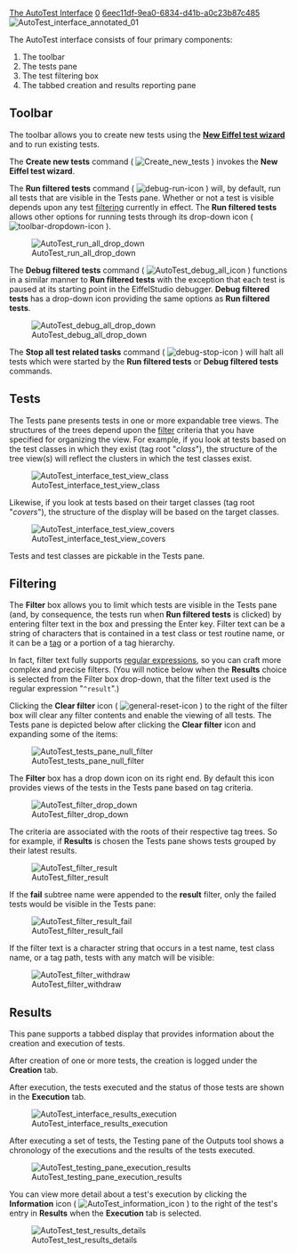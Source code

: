 [[Property:title|The AutoTest Interface]]
[[Property:weight|0]]
[[Property:uuid|6eec11df-9ea0-6834-d41b-a0c23b87c485]]
[[Image:AutoTest interface annotated 01]]


The AutoTest interface consists of four primary components: 
# The toolbar
# The tests pane
# The test filtering box 
# The tabbed creation and results reporting pane

==Toolbar==

The toolbar allows you to create new tests using the '''[[#The New Eiffel test wizard|New Eiffel test wizard]]''' and to run existing tests.

The '''Create new tests''' command ( [[Image:Create new tests]] ) invokes the '''New Eiffel test wizard'''.

The '''Run filtered tests''' command ( [[Image:debug-run-icon]] ) will, by default, run all tests that are visible in the Tests pane. Whether or not a test is visible depends upon any test [[#Filtering|filtering]] currently in effect. The '''Run filtered tests''' allows other options for running tests through its drop-down icon ( [[Image:toolbar-dropdown-icon]] ).


[[Image:AutoTest run all drop down]]


The '''Debug filtered tests''' command ( [[Image:AutoTest debug all icon]] ) functions in a similar manner to '''Run filtered tests''' with the exception that each test is paused at its starting point in the EiffelStudio debugger. '''Debug filtered tests''' has a drop-down icon providing the same options as '''Run filtered tests'''.


[[Image:AutoTest debug all drop down]]


The '''Stop all test related tasks''' command ( [[Image:debug-stop-icon]] ) will halt all tests which were started by the '''Run filtered tests''' or '''Debug filtered tests''' commands.


==Tests==

The Tests pane presents tests in one or more expandable tree views. The structures of the trees depend upon the [[#Filtering|filter]] criteria that you have specified for organizing the view. For example, if you look at tests based on the test classes in which they exist (tag root "''class''"), the structure of the tree view(s) will reflect the clusters in which the test classes exist. 


[[Image:AutoTest interface test view class]]


Likewise, if you look at tests based on their target classes (tag root "''covers''"), the structure of the display will be based on the target classes.


[[Image:AutoTest interface test view covers]]


Tests and test classes are pickable in the Tests pane.


==Filtering==

The '''Filter''' box allows you to limit which tests are visible in the Tests pane (and, by consequence, the tests run when '''Run filtered tests''' is clicked) by entering filter text in the box and pressing the Enter key. Filter text can be a string of characters that is contained in a test class or test routine name, or it can be a [[Create a manual test#About Tags|tag]] or a portion of a tag hierarchy. 

In fact, filter text fully supports [http://www.regular-expressions.info/ regular expressions], so you can craft more complex and precise filters. (You will notice below when the '''Results''' choice is selected from the Filter box drop-down, that the filter text used is the regular expression "<code lang="text">^result</code>".)

Clicking the '''Clear filter''' icon ( [[Image:general-reset-icon]] ) to the right of the filter box will clear any filter contents and enable the viewing of all tests. The Tests pane is depicted below after clicking the '''Clear filter''' icon and expanding some of the items:


[[Image:AutoTest tests pane null filter]]


The '''Filter''' box has a drop down icon on its right end. By default this icon provides views of the tests in the Tests pane based on tag criteria. 


[[Image:AutoTest filter drop down]]


The criteria are associated with the roots of their respective tag trees. So for example, if '''Results''' is chosen the Tests pane shows tests grouped by their latest results. 


[[Image:AutoTest filter result]]


{{note|The '''result''' tag hierarchy is, as you may have guessed, virtual and dynamic. A test falling into the '''fail''' subtree may later become part of the '''pass''' subtree without any change to the '''"testing:"''' notes in the test routine code, where tags are established. But for filtering purposes '''result''' tags work like other tags. }}


If the '''fail''' subtree name were appended to the '''result''' filter, only the failed tests would be visible in the Tests pane:


[[Image:AutoTest filter result fail]]


If the filter text is a character string that occurs in a test name, test class name, or a tag path, tests with any match will be visible:


[[Image:AutoTest filter withdraw]]


==Results==

This pane supports a tabbed display that provides information about the creation and execution of tests.

After creation of one or more tests, the creation is logged under the '''Creation''' tab.

After execution, the tests executed and the status of those tests are shown in the '''Execution''' tab.


[[Image:AutoTest interface results execution]]


After executing a set of tests, the Testing pane of the Outputs tool shows a chronology of the executions and the results of the tests executed. 


[[Image:AutoTest testing pane execution results]]


You can view more detail about a test's execution by clicking the '''Information''' icon ( [[Image:AutoTest information icon]] ) to the right of the test's entry in '''Results''' when the '''Execution''' tab is selected. 


[[Image:AutoTest test results details]]




